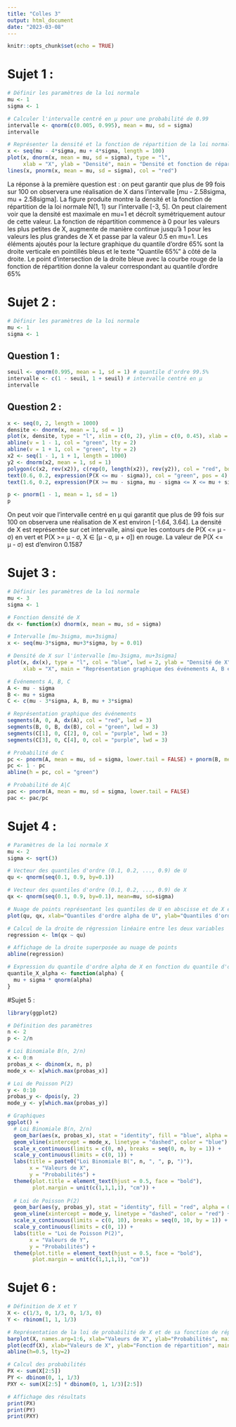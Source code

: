 ```yaml
---
title: "Colles 3"
output: html_document
date: "2023-03-08"
---
```


```r
knitr::opts_chunk$set(echo = TRUE)
```

# Sujet 1 :


```r
# Définir les paramètres de la loi normale
mu <- 1
sigma <- 1
```
```r
# Calculer l'intervalle centré en µ pour une probabilité de 0.99
intervalle <- qnorm(c(0.005, 0.995), mean = mu, sd = sigma)
intervalle

# Représenter la densité et la fonction de répartition de la loi normale
x <- seq(mu - 4*sigma, mu + 4*sigma, length = 100)
plot(x, dnorm(x, mean = mu, sd = sigma), type = "l", 
     xlab = "X", ylab = "Densité", main = "Densité et fonction de répartition")
lines(x, pnorm(x, mean = mu, sd = sigma), col = "red")
```

La réponse à la première question est : on peut garantir que plus de 99 fois sur 100 on observera une réalisation de X dans l'intervalle [mu - 2.58sigma, mu + 2.58sigma].
La figure produite montre la densité et la fonction de répartition de la loi normale N(1, 1) sur l'intervalle [-3, 5]. 
On peut clairement voir que la densité est maximale en mu=1 et décroît symétriquement autour de cette valeur. La fonction de répartition commence à 0 pour les valeurs 
les plus petites de X, augmente de manière continue jusqu'à 1 pour les valeurs les plus grandes de X et passe par la valeur 0.5 en mu=1. 
Les éléments ajoutés pour la lecture graphique du quantile d'ordre 65% sont la droite verticale en pointillés bleus et le texte "Quantile 65%" à côté de la droite. 
Le point d'intersection de la droite bleue avec la courbe rouge de la fonction de répartition donne la valeur correspondant au quantile d'ordre 65%

# Sujet 2 :

```r
# Définir les paramètres de la loi normale
mu <- 1
sigma <- 1
```

## Question 1 :

```r
seuil <- qnorm(0.995, mean = 1, sd = 1) # quantile d'ordre 99.5%
intervalle <- c(1 - seuil, 1 + seuil) # intervalle centré en µ
intervalle
```

## Question 2 :

```r
x <- seq(0, 2, length = 1000)
densite <- dnorm(x, mean = 1, sd = 1)
plot(x, densite, type = "l", xlim = c(0, 2), ylim = c(0, 0.45), xlab = "X", ylab = "Densité de probabilité")
abline(v = 1 - 1, col = "green", lty = 2)
abline(v = 1 + 1, col = "green", lty = 2)
x2 <- seq(1 - 1, 1 + 1, length = 1000)
y2 <- dnorm(x2, mean = 1, sd = 1)
polygon(c(x2, rev(x2)), c(rep(0, length(x2)), rev(y2)), col = "red", border = NA, density = 10, angle = 45)
text(0.6, 0.2, expression(P(X <= mu - sigma)), col = "green", pos = 4)
text(1.6, 0.2, expression(P(X >= mu - sigma, mu - sigma <= X <= mu + sigma)), col = "red", pos = 2)
```
```r
p <- pnorm(1 - 1, mean = 1, sd = 1)
p
```
On peut voir que l'intervalle centré en µ qui garantit que plus de 99 fois sur 100 on observera une réalisation de X est environ [-1.64, 3.64]. 
La densité de X est représentée sur cet intervalle, ainsi que les contours de P(X <= µ - σ) en vert et P(X >= µ - σ, X ∈ [µ - σ, µ + σ]) en rouge. 
La valeur de P(X <= µ - σ) est d'environ 0.1587

# Sujet 3 :

```r
# Définir les paramètres de la loi normale
mu <- 3
sigma <- 1
```

```r
# Fonction densité de X
dx <- function(x) dnorm(x, mean = mu, sd = sigma)

# Intervalle [mu-3sigma, mu+3sigma]
x <- seq(mu-3*sigma, mu+3*sigma, by = 0.01)

# Densité de X sur l'intervalle [mu-3sigma, mu+3sigma]
plot(x, dx(x), type = "l", col = "blue", lwd = 2, ylab = "Densité de X", 
     xlab = "X", main = "Représentation graphique des événements A, B et C")

# Événements A, B, C
A <- mu - sigma
B <- mu + sigma
C <- c(mu - 3*sigma, A, B, mu + 3*sigma)

# Représentation graphique des événements
segments(A, 0, A, dx(A), col = "red", lwd = 3)
segments(B, 0, B, dx(B), col = "green", lwd = 3)
segments(C[1], 0, C[2], 0, col = "purple", lwd = 3)
segments(C[3], 0, C[4], 0, col = "purple", lwd = 3)

# Probabilité de C
pc <- pnorm(A, mean = mu, sd = sigma, lower.tail = FALSE) + pnorm(B, mean = mu, sd = sigma)
pc <- 1 - pc
abline(h = pc, col = "green")

# Probabilité de A|C
pac <- pnorm(A, mean = mu, sd = sigma, lower.tail = FALSE)
pac <- pac/pc
```


# Sujet 4 :

```r
# Paramètres de la loi normale X
mu <- 2
sigma <- sqrt(3)
```

```r
# Vecteur des quantiles d'ordre (0.1, 0.2, ..., 0.9) de U
qu <- qnorm(seq(0.1, 0.9, by=0.1))

# Vecteur des quantiles d'ordre (0.1, 0.2, ..., 0.9) de X
qx <- qnorm(seq(0.1, 0.9, by=0.1), mean=mu, sd=sigma)

# Nuage de points représentant les quantiles de U en abscisse et de X en ordonnée
plot(qu, qx, xlab="Quantiles d'ordre alpha de U", ylab="Quantiles d'ordre alpha de X")

# Calcul de la droite de régression linéaire entre les deux variables
regression <- lm(qx ~ qu)

# Affichage de la droite superposée au nuage de points
abline(regression)

# Expression du quantile d'ordre alpha de X en fonction du quantile d'ordre alpha de U
quantile_X_alpha <- function(alpha) {
  mu + sigma * qnorm(alpha)
}
```

#Sujet 5 :

```r
library(ggplot2)
```

```r
# Définition des paramètres
n <- 2
p <- 2/n

# Loi Binomiale B(n, 2/n)
x <- 0:n
probas_x <- dbinom(x, n, p)
mode_x <- x[which.max(probas_x)]

# Loi de Poisson P(2)
y <- 0:10
probas_y <- dpois(y, 2)
mode_y <- y[which.max(probas_y)]

```


```r
# Graphiques
ggplot() +
  # Loi Binomiale B(n, 2/n)
  geom_bar(aes(x, probas_x), stat = "identity", fill = "blue", alpha = 0.5) +
  geom_vline(xintercept = mode_x, linetype = "dashed", color = "blue") +
  scale_x_continuous(limits = c(0, n), breaks = seq(0, n, by = 1)) +
  scale_y_continuous(limits = c(0, 1)) +
  labs(title = paste0("Loi Binomiale B(", n, ", ", p, ")"),
       x = "Valeurs de X",
       y = "Probabilités") +
  theme(plot.title = element_text(hjust = 0.5, face = "bold"),
        plot.margin = unit(c(1,1,1,1), "cm")) +
  
  # Loi de Poisson P(2)
  geom_bar(aes(y, probas_y), stat = "identity", fill = "red", alpha = 0.5) +
  geom_vline(xintercept = mode_y, linetype = "dashed", color = "red") +
  scale_x_continuous(limits = c(0, 10), breaks = seq(0, 10, by = 1)) +
  scale_y_continuous(limits = c(0, 1)) +
  labs(title = "Loi de Poisson P(2)",
       x = "Valeurs de Y",
       y = "Probabilités") +
  theme(plot.title = element_text(hjust = 0.5, face = "bold"),
        plot.margin = unit(c(1,1,1,1), "cm"))
```

# Sujet 6 :

```r
# Définition de X et Y
X <- c(1/3, 0, 1/3, 0, 1/3, 0)
Y <- rbinom(1, 1, 1/3)
```

```r
# Représentation de la loi de probabilité de X et de sa fonction de répartition
barplot(X, names.arg=1:6, xlab="Valeurs de X", ylab="Probabilités", main="Loi de probabilité de X")
plot(ecdf(X), xlab="Valeurs de X", ylab="Fonction de répartition", main="Fonction de répartition de X")
abline(h=0.5, lty=2)

# Calcul des probabilités
PX <- sum(X[2:5])
PY <- dbinom(0, 1, 1/3)
PXY <- sum(X[2:5] * dbinom(0, 1, 1/3)[2:5])

# Affichage des résultats
print(PX)
print(PY)
print(PXY)
```